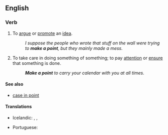 ==English==

===Verb===
{{head|en|verb|head=[[make]] a [[point]]}}

# {{context|idiomatic}} To [[argue]] or [[promote]] an [[idea]].
#: ''I suppose the people who wrote that stuff on the wall were trying to '''make a point''', but they mainly made a mess.''
# {{context|idiomatic}} To take care in doing something of something; to pay [[attention]] or [[ensure]] that something is done.
#: '''''Make a point''' to carry your calendar with you at all times.''

====See also====
* [[case in point]]

====Translations====
{{trans-top|to take care in doing something of something}}
* Icelandic: {{t-|is|standa fast á}}, {{t-|is|leggja áherslu á}}, {{t-|is|hafa fyrir reglu}}
{{trans-mid}}
* Portuguese: {{t-|pt|fazer questão de}}
{{trans-bottom}}